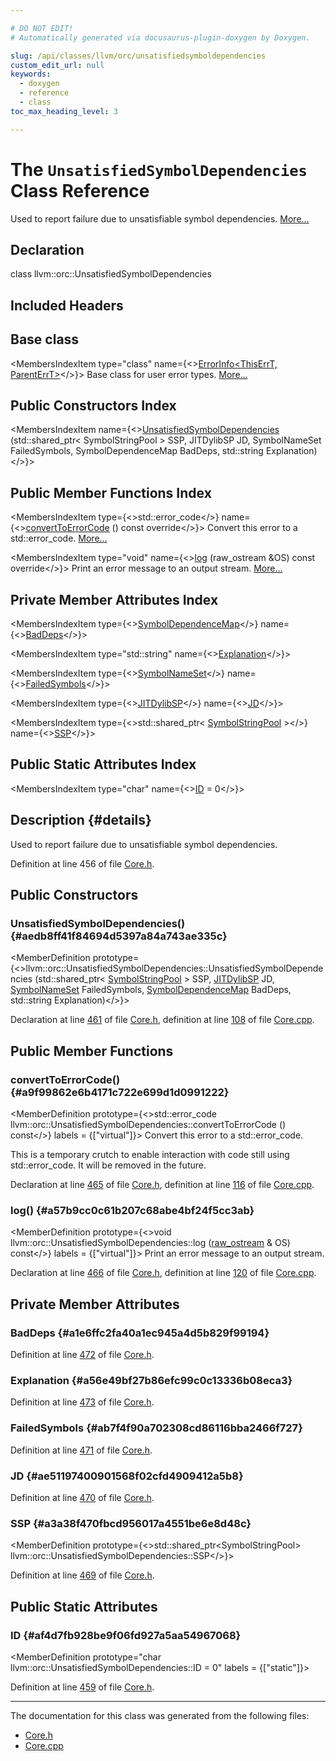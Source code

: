```yaml
---

# DO NOT EDIT!
# Automatically generated via docusaurus-plugin-doxygen by Doxygen.

slug: /api/classes/llvm/orc/unsatisfiedsymboldependencies
custom_edit_url: null
keywords:
  - doxygen
  - reference
  - class
toc_max_heading_level: 3

---
```





# The `UnsatisfiedSymbolDependencies` Class Reference

<DoxygenPage pluginConfig={pluginConfig}>

Used to report failure due to unsatisfiable symbol dependencies. <a href="#details">More...</a>

## Declaration

<CodeBlock>class llvm::orc::UnsatisfiedSymbolDependencies</CodeBlock>

## Included Headers

<IncludesList>
<IncludesListItem
  filePath="llvm/ExecutionEngine/Orc/Core.h"
  permalink="/docs/api/files/include/include/llvm/include/llvm/executionengine/include/llvm/executionengine/orc/core-h"
  isLocal="true" />
</IncludesList>

## Base class

<MembersIndex>

<MembersIndexItem
  type="class"
  name={<><a href="/docs/api/classes/llvm/errorinfo">ErrorInfo&lt;ThisErrT, ParentErrT&gt;</a></>}>
Base class for user error types. <a href="/docs/api/classes/llvm/errorinfo/#details">More...</a>
</MembersIndexItem>

</MembersIndex>

## Public Constructors Index

<MembersIndex>

<MembersIndexItem
  name={<><a href="#aedb8ff41f84694d5397a84a743ae335c">UnsatisfiedSymbolDependencies</a> (std::shared&#95;ptr&lt; SymbolStringPool &gt; SSP, JITDylibSP JD, SymbolNameSet FailedSymbols, SymbolDependenceMap BadDeps, std::string Explanation)</>}>
</MembersIndexItem>

</MembersIndex>

## Public Member Functions Index

<MembersIndex>

<MembersIndexItem
  type={<>std::error&#95;code</>}
  name={<><a href="#a9f99862e6b4171c722e699d1d0991222">convertToErrorCode</a> () const override</>}>
Convert this error to a std::error&#95;code. <a href="#a9f99862e6b4171c722e699d1d0991222">More...</a>
</MembersIndexItem>

<MembersIndexItem
  type="void"
  name={<><a href="#a57b9cc0c61b207c68abe4bf24f5cc3ab">log</a> (raw&#95;ostream &amp;OS) const override</>}>
Print an error message to an output stream. <a href="#a57b9cc0c61b207c68abe4bf24f5cc3ab">More...</a>
</MembersIndexItem>

</MembersIndex>

## Private Member Attributes Index

<MembersIndex>

<MembersIndexItem
  type={<><a href="/docs/api/namespaces/llvm/orc/#ad4c600dd1184757dace1280e114f5b15">SymbolDependenceMap</a></>}
  name={<><a href="#a1e6ffc2fa40a1ec945a4d5b829f99194">BadDeps</a></>}>
</MembersIndexItem>

<MembersIndexItem
  type="std::string"
  name={<><a href="#a56e49bf27b86efc99c0c13336b08eca3">Explanation</a></>}>
</MembersIndexItem>

<MembersIndexItem
  type={<><a href="/docs/api/namespaces/llvm/orc/#ada98b2ca88b7bc4b65b62e3269fdade7">SymbolNameSet</a></>}
  name={<><a href="#ab7f4f90a702308cd86116bba2466f727">FailedSymbols</a></>}>
</MembersIndexItem>

<MembersIndexItem
  type={<><a href="/docs/api/namespaces/llvm/orc/#a1baadbec01aced37be13a1b86c76397e">JITDylibSP</a></>}
  name={<><a href="#ae51197400901568f02cfd4909412a5b8">JD</a></>}>
</MembersIndexItem>

<MembersIndexItem
  type={<>std::shared&#95;ptr&lt; <a href="/docs/api/classes/llvm/orc/symbolstringpool">SymbolStringPool</a> &gt;</>}
  name={<><a href="#a3a38f470fbcd956017a4551be6e8d48c">SSP</a></>}>
</MembersIndexItem>

</MembersIndex>

## Public Static Attributes Index

<MembersIndex>

<MembersIndexItem
  type="char"
  name={<><a href="#af4d7fb928be9f06fd927a5aa54967068">ID</a> = 0</>}>
</MembersIndexItem>

</MembersIndex>

## Description {#details}

Used to report failure due to unsatisfiable symbol dependencies.

Definition at line 456 of file <a href="/docs/api/files/include/include/llvm/include/llvm/executionengine/include/llvm/executionengine/orc/core-h">Core.h</a>.

<SectionDefinition>

## Public Constructors

### UnsatisfiedSymbolDependencies() {#aedb8ff41f84694d5397a84a743ae335c}

<MemberDefinition
  prototype={<>llvm::orc::UnsatisfiedSymbolDependencies::UnsatisfiedSymbolDependencies (std::shared&#95;ptr&lt; <a href="/docs/api/classes/llvm/orc/symbolstringpool">SymbolStringPool</a> &gt; SSP, <a href="/docs/api/namespaces/llvm/orc/#a1baadbec01aced37be13a1b86c76397e">JITDylibSP</a> JD, <a href="/docs/api/namespaces/llvm/orc/#ada98b2ca88b7bc4b65b62e3269fdade7">SymbolNameSet</a> FailedSymbols, <a href="/docs/api/namespaces/llvm/orc/#ad4c600dd1184757dace1280e114f5b15">SymbolDependenceMap</a> BadDeps, std::string Explanation)</>}>

Declaration at line <a href="/docs/api/files/include/include/llvm/include/llvm/executionengine/include/llvm/executionengine/orc/core-h/#l00461">461</a> of file <a href="/docs/api/files/include/include/llvm/include/llvm/executionengine/include/llvm/executionengine/orc/core-h">Core.h</a>, definition at line <a href="/docs/api/files/lib/lib/executionengine/lib/executionengine/orc/core-cpp/#l00108">108</a> of file <a href="/docs/api/files/lib/lib/executionengine/lib/executionengine/orc/core-cpp">Core.cpp</a>.
</MemberDefinition>

</SectionDefinition>

<SectionDefinition>

## Public Member Functions

### convertToErrorCode() {#a9f99862e6b4171c722e699d1d0991222}

<MemberDefinition
  prototype={<>std::error&#95;code llvm::orc::UnsatisfiedSymbolDependencies::convertToErrorCode () const</>}
  labels = {["virtual"]}>
Convert this error to a std::error&#95;code.

This is a temporary crutch to enable interaction with code still using std::error&#95;code. It will be removed in the future.

Declaration at line <a href="/docs/api/files/include/include/llvm/include/llvm/executionengine/include/llvm/executionengine/orc/core-h/#l00465">465</a> of file <a href="/docs/api/files/include/include/llvm/include/llvm/executionengine/include/llvm/executionengine/orc/core-h">Core.h</a>, definition at line <a href="/docs/api/files/lib/lib/executionengine/lib/executionengine/orc/core-cpp/#l00116">116</a> of file <a href="/docs/api/files/lib/lib/executionengine/lib/executionengine/orc/core-cpp">Core.cpp</a>.
</MemberDefinition>

### log() {#a57b9cc0c61b207c68abe4bf24f5cc3ab}

<MemberDefinition
  prototype={<>void llvm::orc::UnsatisfiedSymbolDependencies::log (<a href="/docs/api/classes/llvm/raw-ostream">raw&#95;ostream</a> &amp; OS) const</>}
  labels = {["virtual"]}>
Print an error message to an output stream.

Declaration at line <a href="/docs/api/files/include/include/llvm/include/llvm/executionengine/include/llvm/executionengine/orc/core-h/#l00466">466</a> of file <a href="/docs/api/files/include/include/llvm/include/llvm/executionengine/include/llvm/executionengine/orc/core-h">Core.h</a>, definition at line <a href="/docs/api/files/lib/lib/executionengine/lib/executionengine/orc/core-cpp/#l00120">120</a> of file <a href="/docs/api/files/lib/lib/executionengine/lib/executionengine/orc/core-cpp">Core.cpp</a>.
</MemberDefinition>

</SectionDefinition>

<SectionDefinition>

## Private Member Attributes

### BadDeps {#a1e6ffc2fa40a1ec945a4d5b829f99194}

<MemberDefinition
  prototype="SymbolDependenceMap llvm::orc::UnsatisfiedSymbolDependencies::BadDeps">

Definition at line <a href="/docs/api/files/include/include/llvm/include/llvm/executionengine/include/llvm/executionengine/orc/core-h/#l00472">472</a> of file <a href="/docs/api/files/include/include/llvm/include/llvm/executionengine/include/llvm/executionengine/orc/core-h">Core.h</a>.
</MemberDefinition>

### Explanation {#a56e49bf27b86efc99c0c13336b08eca3}

<MemberDefinition
  prototype="std::string llvm::orc::UnsatisfiedSymbolDependencies::Explanation">

Definition at line <a href="/docs/api/files/include/include/llvm/include/llvm/executionengine/include/llvm/executionengine/orc/core-h/#l00473">473</a> of file <a href="/docs/api/files/include/include/llvm/include/llvm/executionengine/include/llvm/executionengine/orc/core-h">Core.h</a>.
</MemberDefinition>

### FailedSymbols {#ab7f4f90a702308cd86116bba2466f727}

<MemberDefinition
  prototype="SymbolNameSet llvm::orc::UnsatisfiedSymbolDependencies::FailedSymbols">

Definition at line <a href="/docs/api/files/include/include/llvm/include/llvm/executionengine/include/llvm/executionengine/orc/core-h/#l00471">471</a> of file <a href="/docs/api/files/include/include/llvm/include/llvm/executionengine/include/llvm/executionengine/orc/core-h">Core.h</a>.
</MemberDefinition>

### JD {#ae51197400901568f02cfd4909412a5b8}

<MemberDefinition
  prototype="JITDylibSP llvm::orc::UnsatisfiedSymbolDependencies::JD">

Definition at line <a href="/docs/api/files/include/include/llvm/include/llvm/executionengine/include/llvm/executionengine/orc/core-h/#l00470">470</a> of file <a href="/docs/api/files/include/include/llvm/include/llvm/executionengine/include/llvm/executionengine/orc/core-h">Core.h</a>.
</MemberDefinition>

### SSP {#a3a38f470fbcd956017a4551be6e8d48c}

<MemberDefinition
  prototype={<>std::shared&#95;ptr&lt;SymbolStringPool&gt; llvm::orc::UnsatisfiedSymbolDependencies::SSP</>}>

Definition at line <a href="/docs/api/files/include/include/llvm/include/llvm/executionengine/include/llvm/executionengine/orc/core-h/#l00469">469</a> of file <a href="/docs/api/files/include/include/llvm/include/llvm/executionengine/include/llvm/executionengine/orc/core-h">Core.h</a>.
</MemberDefinition>

</SectionDefinition>

<SectionDefinition>

## Public Static Attributes

### ID {#af4d7fb928be9f06fd927a5aa54967068}

<MemberDefinition
  prototype="char llvm::orc::UnsatisfiedSymbolDependencies::ID = 0"
  labels = {["static"]}>

Definition at line <a href="/docs/api/files/include/include/llvm/include/llvm/executionengine/include/llvm/executionengine/orc/core-h/#l00459">459</a> of file <a href="/docs/api/files/include/include/llvm/include/llvm/executionengine/include/llvm/executionengine/orc/core-h">Core.h</a>.
</MemberDefinition>

</SectionDefinition>

<hr/>

The documentation for this class was generated from the following files:

<ul>
<li><a href="/docs/api/files/include/include/llvm/include/llvm/executionengine/include/llvm/executionengine/orc/core-h">Core.h</a></li>
<li><a href="/docs/api/files/lib/lib/executionengine/lib/executionengine/orc/core-cpp">Core.cpp</a></li>
</ul>

</DoxygenPage>
